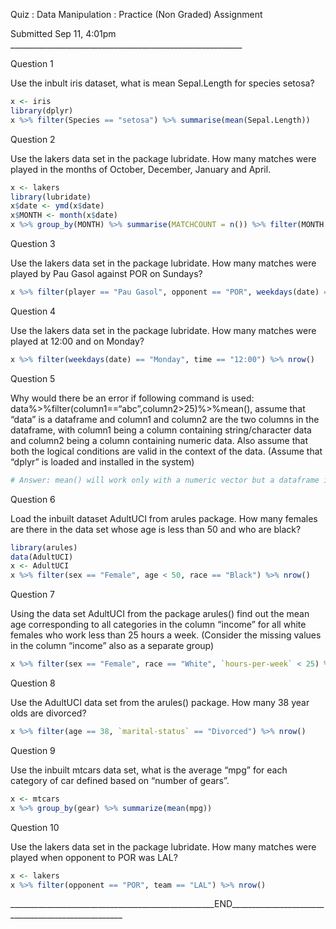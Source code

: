 
Quiz : Data Manipulation : Practice (Non Graded) Assignment

Submitted Sep 11, 4:01pm
__________________________________________________________

Question 1

Use the inbult iris dataset, what is mean Sepal.Length for species setosa?
```{r}
x <- iris
library(dplyr)
x %>% filter(Species == "setosa") %>% summarise(mean(Sepal.Length))
```

Question 2

Use the lakers data set in the package lubridate. How many matches were played in the months of October, December, January and April.
```{r}
x <- lakers
library(lubridate)
x$date <- ymd(x$date)
x$MONTH <- month(x$date)
x %>% group_by(MONTH) %>% summarise(MATCHCOUNT = n()) %>% filter(MONTH == 10|MONTH == 12|MONTH == 1|MONTH == 4)
```

Question 3

Use the lakers data set in the package lubridate. How many matches were played by Pau Gasol against POR on Sundays?
```{r}
x %>% filter(player == "Pau Gasol", opponent == "POR", weekdays(date) == "Sunday") %>% nrow()
```

Question 4

Use the lakers data set in the package lubridate. How many matches were played at 12:00 and on Monday?
```{r}
x %>% filter(weekdays(date) == "Monday", time == "12:00") %>% nrow()
```

Question 5

Why would there be an error if following command is used:
data%>%filter(column1=="abc",column2>25)%>%mean(), assume that "data" is a dataframe and column1 and column2 are the two columns in the dataframe, with column1 being a column containing string/character data and column2 being a column containing numeric data. Also assume that both the logical conditions are valid in the context of the data. (Assume that "dplyr" is loaded and installed in the system)
```{r}
# Answer: mean() will work only with a numeric vector but a dataframe is being piped to it.
```

Question 6

Load the inbuilt dataset AdultUCI from arules package. How many females are there in the data set whose age is less than 50 and who are black?
```{r}
library(arules)
data(AdultUCI)
x <- AdultUCI
x %>% filter(sex == "Female", age < 50, race == "Black") %>% nrow()
```

Question 7

Using the data set AdultUCI from the package arules() find out the mean age corresponding to all categories in the column "income" for all white females who work less than 25 hours a week. (Consider the missing values in the column "income" also as a separate group)
```{r}
x %>% filter(sex == "Female", race == "White", `hours-per-week` < 25) %>% group_by(income) %>% summarise(mean(age))
```

Question 8

Use the AdultUCI data set from the arules() package. How many 38 year olds are divorced?
```{r}
x %>% filter(age == 38, `marital-status` == "Divorced") %>% nrow()
```

Question 9

Use the inbuilt mtcars data set, what is the average "mpg" for each category of car defined based on "number of gears".
```{r}
x <- mtcars
x %>% group_by(gear) %>% summarize(mean(mpg))
```

Question 10

Use the lakers data set in the package lubridate. How many matches were played when opponent to POR was LAL?
```{r}
x <- lakers
x %>% filter(opponent == "POR", team == "LAL") %>% nrow()
```



___________________________________________________END___________________________________________________







